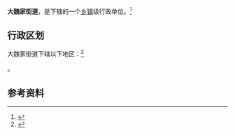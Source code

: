 {{中国乡级行政区|21/02/13/019/000}}

'''大魏家街道'''，是{{PRC admin/fullname|21/02/13/019/000|3}}下辖的一个[[乡镇|乡镇]]级行政单位。<ref>{{PRC admin/ref sgc|{{PRC admin/parent|21/02/13/019/000}}}}</ref>

== 行政区划 ==

大魏家街道下辖以下地区：<ref>{{PRC admin/ref sgc|21/02/13/019/000}}</ref>

{{PRC admin/children|21/02/13/019/000}}。

== 参考资料 ==

{{reflist}}

{{行政区划小作品}}
{{PRC admin/navcat|21/02/13/019/000}}